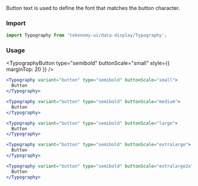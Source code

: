 
<Title>Button</Title>
<Subtitle>
  Button text is used to define the font that matches the button character.
</Subtitle>

### Import

```jsx
import Typography from 'tokenomy-ui/data-display/Typography';
```

### Usage

<TypographyButton
  type="semibold"
  buttonScale="small"
  style={{ marginTop: 20 }}
/>

```jsx
<Typography variant="button" type="semibold" buttonScale="small">
  Button
</Typography>
```

<TypographyButton type="semibold" buttonScale="medium" />

```jsx
<Typography variant="button" type="semibold" buttonScale="medium">
  Button
</Typography>
```

<TypographyButton type="semibold" buttonScale="large" />

```jsx
<Typography variant="button" type="semibold" buttonScale="large">
  Button
</Typography>
```

<TypographyButton type="semibold" buttonScale="extralarge" />

```jsx
<Typography variant="button" type="semibold" buttonScale="extralarge">
  Button
</Typography>
```

<TypographyButton type="semibold" buttonScale="extralarge2x" />

```jsx
<Typography variant="button" type="semibold" buttonScale="extralarge2x">
  Button
</Typography>
```
